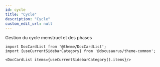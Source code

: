 ---
id: cycle
title: "Cycle"
description: "Cycle"
custom_edit_url: null
---



Gestion du cycle menstruel et des phases



```mdx-code-block
import DocCardList from '@theme/DocCardList';
import {useCurrentSidebarCategory} from '@docusaurus/theme-common';

<DocCardList items={useCurrentSidebarCategory().items}/>
```
      